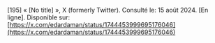 \[195\]	« \[No title\] », X (formerly Twitter). Consulté le: 15 août 2024\. \[En ligne\]. Disponible sur: [https://x.com/edardaman/status/1744453999695176046](https://x.com/edardaman/status/1744453999695176046)